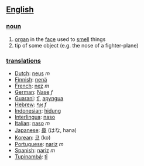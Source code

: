 ==[[English]]==

===[[noun]]===

# [[organ]] in the [[face]] used to [[smell]] things
# tip of some object (e.g. the nose of a fighter-plane)

===[[translation]]s===

*[[Dutch]]: [[neus]] ''m''
*[[Finnish]]: [[nenä]]
*[[French]]: [[nez]] ''m''
*[[German]]: [[Nase]] ''f''
*[[Guarani]]: [[tĩ]], [[apyngua]]
*[[Hebrew]]: [[אף]] ''f''
*[[Indonesian]]: [[hidung]]
*[[Interlingua]]: [[naso]]
*[[Italian]]: [[naso]] ''m''
*[[Japanese]]: [[鼻]] (はな, hana)
*[[Korean]]: [[코]] (ko)
*[[Portuguese]]: [[nariz]] ''m''
*[[Spanish]]: [[nariz]] ''m''
*[[Tupinambá]]: [[tĩ]]